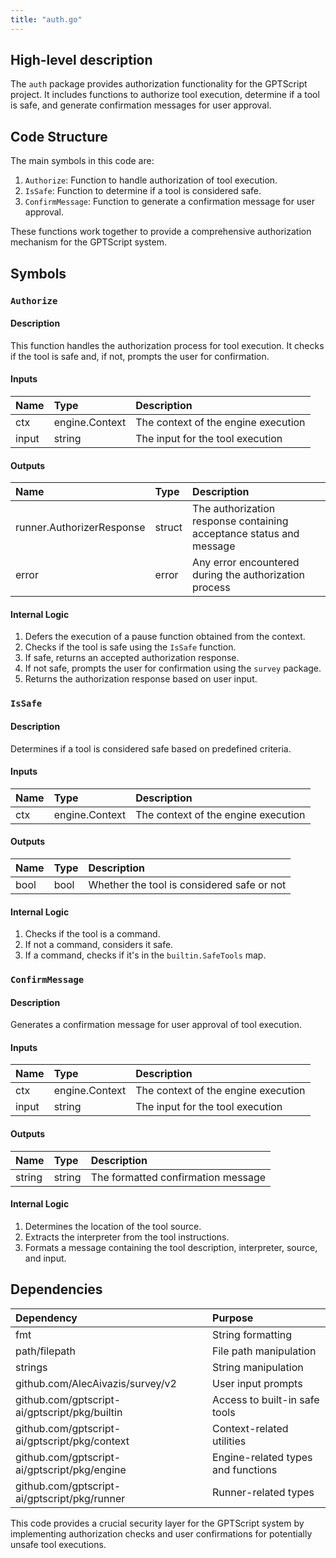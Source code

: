 ```yaml
---
title: "auth.go"
---
```


## High-level description
The `auth` package provides authorization functionality for the GPTScript project. It includes functions to authorize tool execution, determine if a tool is safe, and generate confirmation messages for user approval.

## Code Structure
The main symbols in this code are:
1. `Authorize`: Function to handle authorization of tool execution.
2. `IsSafe`: Function to determine if a tool is considered safe.
3. `ConfirmMessage`: Function to generate a confirmation message for user approval.

These functions work together to provide a comprehensive authorization mechanism for the GPTScript system.

## Symbols

### `Authorize`
#### Description
This function handles the authorization process for tool execution. It checks if the tool is safe and, if not, prompts the user for confirmation.

#### Inputs
| Name | Type | Description |
|:-----|:-----|:------------|
| ctx | engine.Context | The context of the engine execution |
| input | string | The input for the tool execution |

#### Outputs
| Name | Type | Description |
|:-----|:-----|:------------|
| runner.AuthorizerResponse | struct | The authorization response containing acceptance status and message |
| error | error | Any error encountered during the authorization process |

#### Internal Logic
1. Defers the execution of a pause function obtained from the context.
2. Checks if the tool is safe using the `IsSafe` function.
3. If safe, returns an accepted authorization response.
4. If not safe, prompts the user for confirmation using the `survey` package.
5. Returns the authorization response based on user input.

### `IsSafe`
#### Description
Determines if a tool is considered safe based on predefined criteria.

#### Inputs
| Name | Type | Description |
|:-----|:-----|:------------|
| ctx | engine.Context | The context of the engine execution |

#### Outputs
| Name | Type | Description |
|:-----|:-----|:------------|
| bool | bool | Whether the tool is considered safe or not |

#### Internal Logic
1. Checks if the tool is a command.
2. If not a command, considers it safe.
3. If a command, checks if it's in the `builtin.SafeTools` map.

### `ConfirmMessage`
#### Description
Generates a confirmation message for user approval of tool execution.

#### Inputs
| Name | Type | Description |
|:-----|:-----|:------------|
| ctx | engine.Context | The context of the engine execution |
| input | string | The input for the tool execution |

#### Outputs
| Name | Type | Description |
|:-----|:-----|:------------|
| string | string | The formatted confirmation message |

#### Internal Logic
1. Determines the location of the tool source.
2. Extracts the interpreter from the tool instructions.
3. Formats a message containing the tool description, interpreter, source, and input.

## Dependencies
| Dependency | Purpose |
|:-----------|:--------|
| fmt | String formatting |
| path/filepath | File path manipulation |
| strings | String manipulation |
| github.com/AlecAivazis/survey/v2 | User input prompts |
| github.com/gptscript-ai/gptscript/pkg/builtin | Access to built-in safe tools |
| github.com/gptscript-ai/gptscript/pkg/context | Context-related utilities |
| github.com/gptscript-ai/gptscript/pkg/engine | Engine-related types and functions |
| github.com/gptscript-ai/gptscript/pkg/runner | Runner-related types |

This code provides a crucial security layer for the GPTScript system by implementing authorization checks and user confirmations for potentially unsafe tool executions.